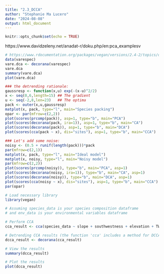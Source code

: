 ```yaml
---
title: "2.3_DCCA"
author: "Stephanie Ma Lucero"
date: "2024-08-08"
output: html_document
---
```


```r
knitr::opts_chunk$set(echo = TRUE)
```

https://www.davidzeleny.net/anadat-r/doku.php/en:pca_examplesv

```r
# https://www.rdocumentation.org/packages/vegan/versions/2.4-2/topics/decorana
data(varespec)
vare.dca <- decorana(varespec)
vare.dca
summary(vare.dca)
plot(vare.dca)

### the detrending rationale:
gaussresp <- function(x,u) exp(-(x-u)^2/2)
x <- seq(0,6,length=15) ## The gradient
u <- seq(-2,8,len=23)   ## The optima
pack <- outer(x,u,gaussresp)
matplot(x, pack, type="l", main="Species packing")
opar <- par(mfrow=c(2,2))
plot(scores(prcomp(pack)), asp=1, type="b", main="PCA")
plot(scores(decorana(pack, ira=1)), asp=1, type="b", main="CA")
plot(scores(decorana(pack)), asp=1, type="b", main="DCA")
plot(scores(cca(pack ~ x), dis="sites"), asp=1, type="b", main="CCA")

### Let's add some noise:
noisy <- (0.5 + runif(length(pack)))*pack
par(mfrow=c(2,1))
matplot(x, pack, type="l", main="Ideal model")
matplot(x, noisy, type="l", main="Noisy model")
par(mfrow=c(2,2))
plot(scores(prcomp(noisy)), type="b", main="PCA", asp=1)
plot(scores(decorana(noisy, ira=1)), type="b", main="CA", asp=1)
plot(scores(decorana(noisy)), type="b", main="DCA", asp=1)
plot(scores(cca(noisy ~ x), dis="sites"), asp=1, type="b", main="CCA")
par(opar)


```

```r
# Load necessary library
library(vegan)

# Assuming species_data is your species composition dataframe
# and env_data is your environmental variables dataframe

# Perform CCA
cca_result <- cca(species_data ~ slope + southwestness + elevation + TWI + solar_radiation, data = varespec)

# Detrending CCA results (the function 'cca' includes a method for DCCA)
dcca_result <- decorana(cca_result)

# View the results
summary(dcca_result)

# Plot the results
plot(dcca_result)


```